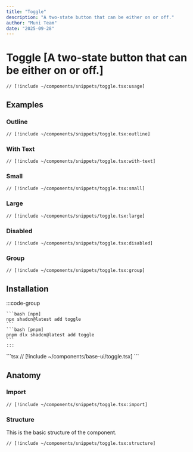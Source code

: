 ```yaml
---
title: "Toggle"
description: "A two-state button that can be either on or off."
author: "Muni Team"
date: "2025-09-28"
---
```



# Toggle [A two-state button that can be either on or off.]

<CodePreviewBlock>
<ToggleComponent />

```tsx
// [!include ~/components/snippets/toggle.tsx:usage]
```

</CodePreviewBlock>

## Examples

### Outline

<CodePreviewBlock>
  <ToggleOutline />

```tsx
// [!include ~/components/snippets/toggle.tsx:outline]
```

</CodePreviewBlock>

### With Text

<CodePreviewBlock>
  <ToggleWithText />

```tsx
// [!include ~/components/snippets/toggle.tsx:with-text]
```

</CodePreviewBlock>

### Small

<CodePreviewBlock>
  <ToggleSmall />

```tsx
// [!include ~/components/snippets/toggle.tsx:small]
```

</CodePreviewBlock>

### Large

<CodePreviewBlock>
  <ToggleLarge />

```tsx
// [!include ~/components/snippets/toggle.tsx:large]
```

</CodePreviewBlock>

### Disabled

<CodePreviewBlock>
  <ToggleDisabled />

```tsx
// [!include ~/components/snippets/toggle.tsx:disabled]
```

</CodePreviewBlock>

### Group

<CodePreviewBlock>
  <ToggleGroupComponent />

```tsx
// [!include ~/components/snippets/toggle.tsx:group]
```

</CodePreviewBlock>

## Installation

<Tabs>
  <TabsItem value="cli" label="CLI">
    :::code-group 

    ```bash [npm] 
    npx shadcn@latest add toggle 
    ``` 
    ```bash [pnpm] 
    pnpm dlx shadcn@latest add toggle 
    ``` 
    :::
  </TabsItem>
  <TabsItem value="manual" label="MANUAL">
    ```tsx 
    // [!include ~/components/base-ui/toggle.tsx] 
    ```
  </TabsItem>
</Tabs>

## Anatomy

### Import

```tsx
// [!include ~/components/snippets/toggle.tsx:import]
```

### Structure

This is the basic structure of the component.

```tsx
// [!include ~/components/snippets/toggle.tsx:structure]
```
